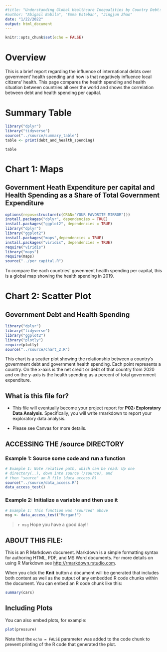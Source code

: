 ```yaml
---
#title: "Understanding Global Healthcare Inequalities by Country Debt: Exploratory Analysis"
#author: "Abigail Babila", "Emma Esteban", "Jingjun Zhao"
date: "1/22/2022"
output: html_document
---
```


```r
knitr::opts_chunk$set(echo = FALSE)
```

# Overview
This is a brief report regarding the influence of international debts over government' health spending and how is that negatively influence local citizens' health. This page compares the health spending and health situation between countries all over the world and shows the correlation between debt and health spending per capital.

# Summary Table
```r
library("dplyr")
library("tidyverse")
source("../source/summary_table")
table <- print(debt_and_health_spending)
```
`table`

# Chart 1: Maps

## Government Heath Expenditure per capital and Health Spending as a Share of Total Government Expenditure
```r
options(repos=structure(c(CRAN="YOUR FAVORITE MIRROR")))
install.packages("dplyr", dependencies = TRUE)
install.packages("ggplot2", dependencies = TRUE)
library("dplyr")
library("ggplot2")
install.packages("maps",dependencies = TRUE)
install.packages("viridis", dependencies = TRUE)
require("viridis")
library("maps")
require(maps)
source("../per capital.R")
```
To compare the each countries' govenment health spending per capital, this is a global map showing the health spending in 2019.


# Chart 2: Scatter Plot

## Government Debt and Health Spending
```r
library("dplyr")
library("tidyverse")
library("ggplot2")
library("plotly")
require(plotly)
source("../source/chart_2.R")
```
This chart is a scatter plot showing the relationship between a country's government debt and government health spending. Each point represents a country. On the x-axis is the net credit or debt of that country from 2020 and on the y-axis is the health spending as a percent of total government expenditure.







## What is this file for?

* This file will eventually become your project report for **P02: Exploratory Data Analysis**. Specifically, you will write rmarkdown to report your exploratory data analysis.

* Please see Canvas for more details.

## ACCESSING THE /source DIRECTORY
### Example 1: Source some code and run a function
```r
# Example 1: Note relative path, which can be read: Up one
# directory(..), down into source (/source), and 
# then "source" an R file (data_access.R)
source("../source/data_access.R")
data_access_test()
```

### Example 2: Initialize a variable and then use it
```r
# Example 1: This function was "sourced" above
msg <- data_access_test("Morgan!")
```

> `r msg` Hope you have a good day!! 

## ABOUT THIS FILE: 

This is an R Markdown document. Markdown is a simple formatting syntax for authoring HTML, PDF, and MS Word documents. For more details on using R Markdown see <http://rmarkdown.rstudio.com>.

When you click the **Knit** button a document will be generated that includes both content as well as the output of any embedded R code chunks within the document. You can embed an R code chunk like this:

```r
summary(cars)
```

## Including Plots

You can also embed plots, for example:

```r
plot(pressure)
```

Note that the `echo = FALSE` parameter was added to the code chunk to prevent printing of the R code that generated the plot.
